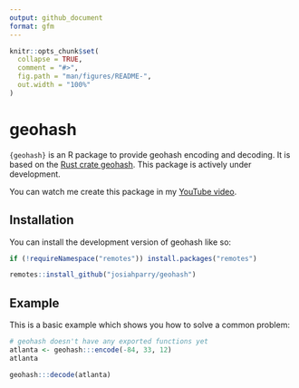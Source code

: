 ```yaml
---
output: github_document
format: gfm
---
```


<!-- README.md is generated from README.Rmd. Please edit that file -->

```r
knitr::opts_chunk$set(
  collapse = TRUE,
  comment = "#>",
  fig.path = "man/figures/README-",
  out.width = "100%"
)
```

# geohash

<!-- badges: start -->
<!-- badges: end -->

`{geohash}` is an R package to provide geohash encoding and decoding. It is based on the [Rust crate geohash](https://docs.rs/geohash). This package is actively under development.

You can watch me create this package in my [YouTube video](https://youtu.be/yaxfqpECIZ0).

## Installation

You can install the development version of geohash like so:

``` r
if (!requireNamespace("remotes")) install.packages("remotes")

remotes::install_github("josiahparry/geohash")
```

## Example

This is a basic example which shows you how to solve a common problem:

```r
# geohash doesn't have any exported functions yet
atlanta <- geohash:::encode(-84, 33, 12)
atlanta

geohash:::decode(atlanta)
```


